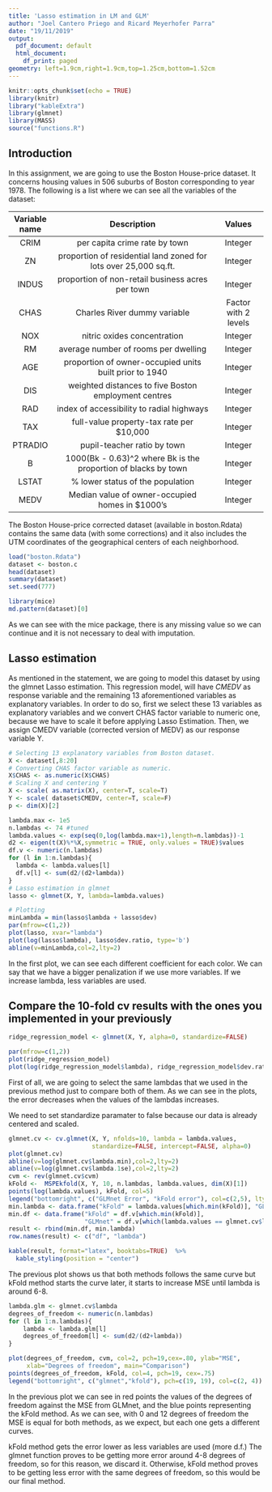 ---
title: 'Lasso estimation in LM and GLM'
author: "Joel Cantero Priego and Ricard Meyerhofer Parra"
date: "19/11/2019"
output:
  pdf_document: default
  html_document:
    df_print: paged
geometry: left=1.9cm,right=1.9cm,top=1.25cm,bottom=1.52cm
---

```{r setup, include=FALSE}
knitr::opts_chunk$set(echo = TRUE)
library(knitr)
library("kableExtra")
library(glmnet)
library(MASS)
source("functions.R")
```

## Introduction

In this assignment, we are going to use the Boston House-price dataset. It concerns housing values in 506 suburbs of Boston corresponding to year 1978. The following is a list where we can see all the variables of the dataset:

Variable name   | Description                          | Values
:------------------:|:-----------------------------------------------------------------------------------------:|:--------------------------:
CRIM| per capita crime rate by town | Integer |
ZN| proportion of residential land zoned for lots over 25,000 sq.ft. |	Integer |
INDUS| proportion of non-retail business acres per town	| Integer |
CHAS| Charles River dummy variable | Factor with 2 levels |
NOX|  nitric oxides concentration	| Integer |
RM|  average number of rooms per dwelling	| Integer |
AGE|  proportion of owner-occupied units built prior to 1940 | Integer |
DIS| weighted distances to five Boston employment centres | Integer |
RAD| index of accessibility to radial highways | Integer |
TAX| full-value property-tax rate per $10,000 | Integer |
PTRADIO| pupil-teacher ratio by town | Integer |
B| 1000(Bk - 0.63)^2 where Bk is the proportion of blacks by town | Integer
LSTAT| % lower status of the population | Integer
MEDV| Median value of owner-occupied homes in $1000's |Integer

The Boston House-price corrected dataset (available in boston.Rdata) contains the same data (with some corrections) and it also includes the UTM coordinates of the geographical centers of each neighborhood. 

```{r read-data, include=FALSE}
load("boston.Rdata")
dataset <- boston.c
head(dataset)
summary(dataset)
set.seed(777)
```

```{r, echo=FALSE, fig.height=3, fig.width=22, message=FALSE, warning=FALSE, results='hide'}
library(mice)
md.pattern(dataset)[0]
```

As we can see with the mice package, there is any missing value so we can continue and it is not necessary to deal with imputation.


## Lasso estimation

As mentioned in the statement, we are going to model this dataset by using the glmnet Lasso estimation. This regression model, will have $CMEDV$ as response variable and the remaining 13 aforementioned variables as explanatory variables. In order to do so, first we select these 13 variables as explanatory variables and we convert CHAS factor variable to numeric one, because we have to scale it before applying Lasso Estimation. Then, we assign CMEDV variable (corrected version of MEDV) as our response variable Y.

```{r preparing-data, include=FALSE}
# Selecting 13 explanatory variables from Boston dataset.
X <- dataset[,8:20]
# Converting CHAS factor variable as numeric.
X$CHAS <- as.numeric(X$CHAS)
# Scaling X and centering Y
X <- scale( as.matrix(X), center=T, scale=T)
Y <- scale( dataset$CMEDV, center=T, scale=F)
p <- dim(X)[2]
```


```{r lasso, echo=TRUE, fig.height=4, fig.width=12, message=FALSE, warning=FALSE}
lambda.max <- 1e5
n.lambdas <- 74 #tuned
lambda.values <- exp(seq(0,log(lambda.max+1),length=n.lambdas))-1
d2 <- eigen(t(X)%*%X,symmetric = TRUE, only.values = TRUE)$values
df.v <- numeric(n.lambdas)
for (l in 1:n.lambdas){
  lambda <- lambda.values[l]
  df.v[l] <- sum(d2/(d2+lambda)) 
}
# Lasso estimation in glmnet
lasso <- glmnet(X, Y, lambda=lambda.values)
```

```{r lassoplot, echo=FALSE, fig.height=4, fig.width=12, message=FALSE, warning=FALSE}
# Plotting
minLambda = min(lasso$lambda + lasso$dev)
par(mfrow=c(1,2))
plot(lasso, xvar="lambda")
plot(log(lasso$lambda), lasso$dev.ratio, type='b')
abline(v=minLambda,col=2,lty=2)
```


In the first plot, we can see each different coefficient for each color. We can say that we have a bigger penalization if we use more variables. If we increase lambda, less variables are used. 

## Compare the 10-fold cv results with the ones you implemented in your previously

```{r ridge-regression, echo=TRUE, fig.height=4, fig.width=12, message=FALSE, warning=FALSE}
ridge_regression_model <- glmnet(X, Y, alpha=0, standardize=FALSE)
```

```{r ridge-regressionplot, echo=FALSE, fig.height=4, fig.width=12, message=FALSE, warning=FALSE}
par(mfrow=c(1,2))
plot(ridge_regression_model)
plot(log(ridge_regression_model$lambda), ridge_regression_model$dev.ratio)
```

First of all, we are going to select the same lambdas that we used in the previous method just to compare both of them. As we can see in the plots, the error decreases when the values of the lambdas increases. 

We need to set standardize paramater to false because our data is already centered and scaled.

```{r ridge-regression2, echo=TRUE, fig.height=4, fig.width=12, message=FALSE, warning=FALSE}
glmnet.cv <- cv.glmnet(X, Y, nfolds=10, lambda = lambda.values, 
                       standardize=FALSE, intercept=FALSE, alpha=0)
plot(glmnet.cv)
abline(v=log(glmnet.cv$lambda.min),col=2,lty=2)
abline(v=log(glmnet.cv$lambda.1se),col=2,lty=2)
cvm <- rev(glmnet.cv$cvm)
kFold <-  MSPEkfold(X, Y, 10, n.lambdas, lambda.values, dim(X)[1])
points(log(lambda.values), kFold, col=5)
legend("bottomright", c("GLMnet Error", "kFold error"), col=c(2,5), lty=c(2,2), lwd=c(1,1))
min.lambda <- data.frame("kFold" = lambda.values[which.min(kFold)], "GLMnet" = glmnet.cv$lambda.min)
min.df <- data.frame("kFold" = df.v[which.min(kFold)],
                     "GLMnet" = df.v[which(lambda.values == glmnet.cv$lambda.min)])
result <- rbind(min.df, min.lambda)
row.names(result) <- c("df", "lambda")
```

```{r ridge-regression22, echo=FALSE, fig.height=4, fig.width=12, message=FALSE, warning=FALSE}
kable(result, format="latex", booktabs=TRUE)  %>%
  kable_styling(position = "center")
```

The previous plot shows us that both methods follows the same curve but kFold method starts the curve later, it starts to increase MSE until lambda is around 6-8.

```{r ridge-regression3, echo=TRUE, fig.height=4, fig.width=12, message=FALSE, warning=FALSE}
lambda.glm <- glmnet.cv$lambda 
degrees_of_freedom <- numeric(n.lambdas) 
for (l in 1:n.lambdas){ 
    lambda <- lambda.glm[l]
    degrees_of_freedom[l] <- sum(d2/(d2+lambda))
}
```


```{r ridge-regression4, echo=FALSE, fig.height=4, fig.width=12, message=FALSE, warning=FALSE}
plot(degrees_of_freedom, cvm, col=2, pch=19,cex=.80, ylab="MSE",
     xlab="Degrees of freedom", main="Comparison")
points(degrees_of_freedom, kFold, col=4, pch=19, cex=.75)
legend("bottomright", c("glmnet","kfold"), pch=c(19, 19), col=c(2, 4))
```

In the previous plot we can see in red points the values of the degrees of freedom against the MSE from GLMnet, and the blue points representing the kFold method. As we can see, with 0 and 12 degrees of freedom the MSE is equal for both methods, as we expect, but each one gets a different curves. 

kFold method gets the error lower as less variables are used (more d.f.) The glmnet function proves to be getting more error around 4-8 degrees of freedom, so for this reason, we discard it. Otherwise, kFold method proves to be getting less error with the same degrees of freedom, so this would be our final method.
